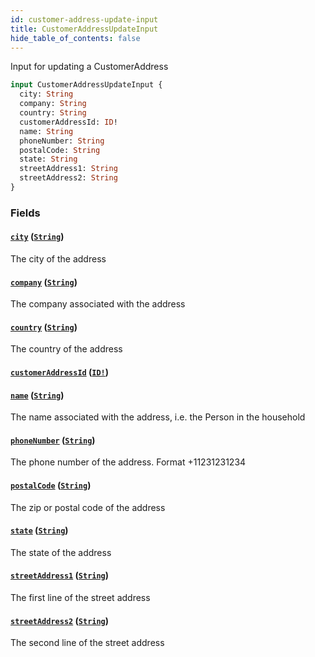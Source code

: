 ```yaml
---
id: customer-address-update-input
title: CustomerAddressUpdateInput
hide_table_of_contents: false
---
```



Input for updating a CustomerAddress

```graphql
input CustomerAddressUpdateInput {
  city: String
  company: String
  country: String
  customerAddressId: ID!
  name: String
  phoneNumber: String
  postalCode: String
  state: String
  streetAddress1: String
  streetAddress2: String
}
```


### Fields

#### [`city`](#) ([`String`](/demand/api/graphql-admin/reference/scalars/string))

The city of the address


#### [`company`](#) ([`String`](/demand/api/graphql-admin/reference/scalars/string))

The company associated with the address


#### [`country`](#) ([`String`](/demand/api/graphql-admin/reference/scalars/string))

The country of the address


#### [`customerAddressId`](#) ([`ID!`](/demand/api/graphql-admin/reference/scalars/id))




#### [`name`](#) ([`String`](/demand/api/graphql-admin/reference/scalars/string))

The name associated with the address, i.e. the Person in the household


#### [`phoneNumber`](#) ([`String`](/demand/api/graphql-admin/reference/scalars/string))

The phone number of the address. Format +11231231234


#### [`postalCode`](#) ([`String`](/demand/api/graphql-admin/reference/scalars/string))

The zip or postal code of the address


#### [`state`](#) ([`String`](/demand/api/graphql-admin/reference/scalars/string))

The state of the address


#### [`streetAddress1`](#) ([`String`](/demand/api/graphql-admin/reference/scalars/string))

The first line of the street address


#### [`streetAddress2`](#) ([`String`](/demand/api/graphql-admin/reference/scalars/string))

The second line of the street address





